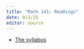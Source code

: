 ```yaml
---
title: "Math 141: Readings"
date: 9/3/25
editor: source
---
```


-   [The syllabus](../syllabus.qmd)
